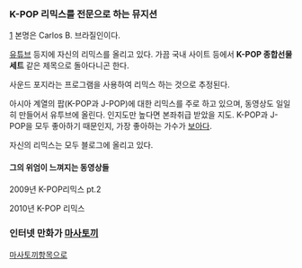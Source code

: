 === K-POP 리믹스를 전문으로 하는 뮤지션 ===
[http://www.masamixes.com/]
본명은 Carlos B. 브라질인이다.

[[유튜브]] 등지에 자신의 리믹스를 올리고 있다.
가끔 국내 사이트 등에서 '''K-POP 종합선물세트''' 같은 제목으로 돌아다니곤 한다.

사운드 포지라는 프로그램을 사용하여 리믹스 하는 것으로 추정된다.

아시아 계열의 팝(K-POP과 J-POP)에 대한 리믹스를 주로 하고 있으며, 동영상도 일일히 만들어서 유투브에 올린다. 인지도만 높다면 본좌취급 받았을 지도.
K-POP과 J-POP을 모두 좋아하기 때문인지, 가장 좋아하는 가수가 [[보아]]다.

자신의 리믹스는 모두 블로그에 올리고 있다. 
==== 그의 위엄이 느껴지는 동영상들 ====
{{{#!html
<embed src="http://www.youtube.com/v/GYCU8Jm87Do&color1=0xb1b1b1&color2=0xd0d0d0&hl=pt_BR&feature=player_embedded&fs=1" type="application/x-shockwave-flash" allowscriptaccess="always" allowfullscreen="true" width="500" height="300"></embed></object>
}}}
2009년 K-POP리믹스 pt.2

{{{#!html
<embed src="http://www.youtube.com/v/nQ5ZW0gYL7M&color1=0xb1b1b1&color2=0xd0d0d0&hl=pt_BR&feature=player_embedded&fs=1" type="application/x-shockwave-flash" allowfullscreen="true" allowScriptAccess="always" width="500" height="300"></embed>
}}}
2010년 K-POP 리믹스

=== 인터넷 만화가 [[마사토끼]] ===
[[마사토끼]]항목으로
